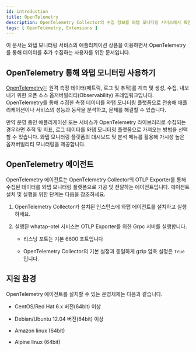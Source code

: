 ```yaml
---
id: introduction
title: OpenTelemetry
description: OpenTelemetry Collector의 수집 정보를 와탭 모니터링 서비스에서 확인할 수 있는 방법을 안내합니다.
tags: [ OpenTelemetry, Extensions ]
---
```


이 문서는 와탭 모니터링 서비스의 애플리케이션 상품을 이용하면서 OpenTelemetry를 통해 데이터를 추가 수집하는 사용자를 위한 문서입니다.

## OpenTelemetry 통해 와탭 모니터링 사용하기

[OpenTelemetry](https://opentelemetry.io/)는 원격 측정 데이터(메트릭, 로그 및 추적)를 계측 및 생성, 수집, 내보내기 위한 오픈 소스 옵저버빌리티(Observability) 프레임워크입니다. OpenTelemetry를 통해 수집한 측정 데이터를 와탭 모니터링 플랫폼으로 전송해 애플리케이션이나 서비스의 성능과 동작을 분석하고, 문제를 해결할 수 있습니다.

만약 운영 중인 애플리케이션 또는 서비스가 OpenTelemetry 라이브러리로 수집되는 경우라면 추적 및 지표, 로그 데이터를 와탭 모니터링 플랫폼으로 가져오는 방법을 선택할 수 있습니다. 와탭 모니터링 플랫폼의 대시보드 및 분석 메뉴를 활용해 가시성 높은 옵저버빌리티 모니터링을 제공합니다.


## OpenTelemetry 에이전트

OpenTelemetry 에이전트는 OpenTelemetry Collector의 OTLP Exporter를 통해 수집된 데이터를 와탭 모니터링 플랫폼으로 가공 및 전달하는 에이전트입니다. 에이전트 설치 및 실행을 위한 단계는 다음을 참조하세요.

1. OpenTelemetry Collector가 설치된 인스턴스에 와탭 에이전트를 설치하고 실행하세요.

1. 실행된 whatap-otel 서비스는 OTLP Exporter를 위한 Grpc 서버를 실행합니다.

    - 리스닝 포트는 기본 6600 포트입니다

    - OpenTelemetry Collector의 기본 설정과 동일하게 gzip 압축 설정은 `True` 입니다.


## 지원 환경

OpenTelemetry 에이전트를 설치할 수 있는 운영체제는 다음과 같습니다.

- CentOS/Red Hat 6.x 버전(64bit) 이상

- Debian/Ubuntu 12.04 버전(64bit) 이상

- Amazon linux (64bit)

- Alpine linux (64bit)